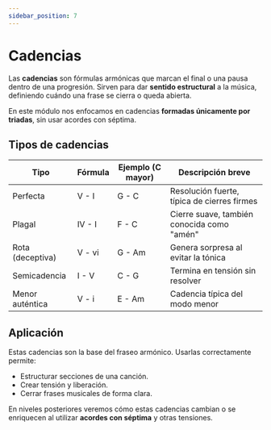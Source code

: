 ```yaml
---
sidebar_position: 7
---
```


# Cadencias

Las **cadencias** son fórmulas armónicas que marcan el final o una pausa dentro de una progresión. Sirven para dar **sentido estructural** a la música, definiendo cuándo una frase se cierra o queda abierta.

En este módulo nos enfocamos en cadencias **formadas únicamente por triadas**, sin usar acordes con séptima.

## Tipos de cadencias

| Tipo             | Fórmula | Ejemplo (C mayor) | Descripción breve                           |
| ---------------- | ------- | ----------------- | ------------------------------------------- |
| Perfecta         | V - I   | G - C             | Resolución fuerte, típica de cierres firmes |
| Plagal           | IV - I  | F - C             | Cierre suave, también conocida como "amén"  |
| Rota (deceptiva) | V - vi  | G - Am            | Genera sorpresa al evitar la tónica         |
| Semicadencia     | I - V   | C - G             | Termina en tensión sin resolver             |
| Menor auténtica  | V - i   | E - Am            | Cadencia típica del modo menor              |

## Aplicación

Estas cadencias son la base del fraseo armónico. Usarlas correctamente permite:

- Estructurar secciones de una canción.
- Crear tensión y liberación.
- Cerrar frases musicales de forma clara.

En niveles posteriores veremos cómo estas cadencias cambian o se enriquecen al utilizar **acordes con séptima** y otras tensiones.
